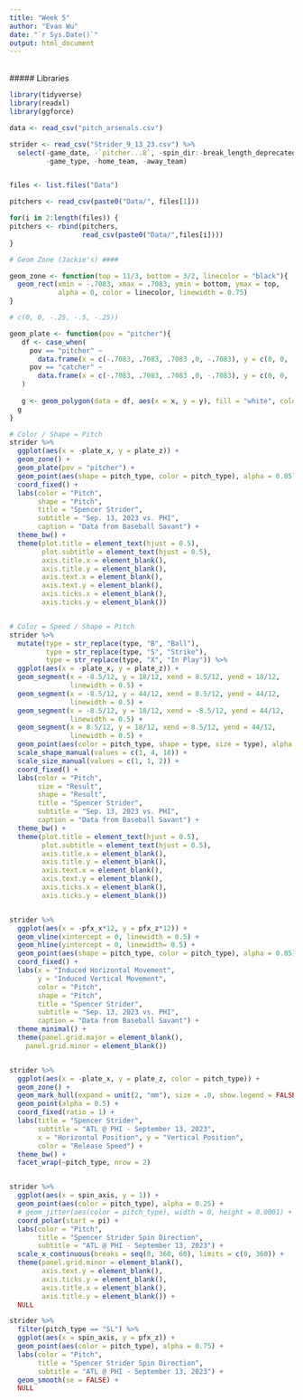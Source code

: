 ```yaml
---
title: "Week 5"
author: "Evan Wu"
date: "`r Sys.Date()`"
output: html_document
---
```


<br>
##### Libraries
``` r
library(tidyverse)
library(readxl)
library(ggforce)
```

``` r
data <- read_csv("pitch_arsenals.csv")

strider <- read_csv("Strider_9_13_23.csv") %>% 
  select(-game_date, -`pitcher...8`, -spin_dir:-break_length_deprecated,
         -game_type, -home_team, -away_team)


files <- list.files("Data")

pitchers <- read_csv(paste0("Data/", files[1]))

for(i in 2:length(files)) {
pitchers <- rbind(pitchers,
                  read_csv(paste0("Data/",files[i])))
}

```

``` r
# Geom Zone (Jackie's) ####

geom_zone <- function(top = 11/3, bottom = 3/2, linecolor = "black"){
  geom_rect(xmin = -.7083, xmax = .7083, ymin = bottom, ymax = top,
            alpha = 0, color = linecolor, linewidth = 0.75)
}

# c(0, 0, -.25, -.5, -.25))

geom_plate <- function(pov = "pitcher"){
   df <- case_when(
     pov == "pitcher" ~ 
       data.frame(x = c(-.7083, .7083, .7083 ,0, -.7083), y = c(0, 0, .25, .5, .25)),
     pov == "catcher" ~ 
       data.frame(x = c(-.7083, .7083, .7083 ,0, -.7083), y = c(0, 0, -.25, -.5, -.25))
   )
  
   g <- geom_polygon(data = df, aes(x = x, y = y), fill = "white", color = "black", linewidth = 1.25)
  g
}
```


``` r
# Color / Shape = Pitch
strider %>% 
  ggplot(aes(x = -plate_x, y = plate_z)) +
  geom_zone() +
  geom_plate(pov = "pitcher") +
  geom_point(aes(shape = pitch_type, color = pitch_type), alpha = 0.85) + 
  coord_fixed() +
  labs(color = "Pitch",
       shape = "Pitch",
       title = "Spencer Strider",
       subtitle = "Sep. 13, 2023 vs. PHI",
       caption = "Data from Baseball Savant") +
  theme_bw() +
  theme(plot.title = element_text(hjust = 0.5),
        plot.subtitle = element_text(hjust = 0.5),
        axis.title.x = element_blank(),
        axis.title.y = element_blank(),
        axis.text.x = element_blank(),
        axis.text.y = element_blank(),
        axis.ticks.x = element_blank(),
        axis.ticks.y = element_blank())


# Color = Speed / Shape = Pitch
strider %>% 
  mutate(type = str_replace(type, "B", "Ball"),
         type = str_replace(type, "S", "Strike"),
         type = str_replace(type, "X", "In Play")) %>% 
  ggplot(aes(x = -plate_x, y = plate_z)) +
  geom_segment(x = -8.5/12, y = 18/12, xend = 8.5/12, yend = 18/12,
               linewidth = 0.5) +
  geom_segment(x = -8.5/12, y = 44/12, xend = 8.5/12, yend = 44/12,
               linewidth = 0.5) +
  geom_segment(x = -8.5/12, y = 18/12, xend = -8.5/12, yend = 44/12,
               linewidth = 0.5) +
  geom_segment(x = 8.5/12, y = 18/12, xend = 8.5/12, yend = 44/12,
               linewidth = 0.5) +
  geom_point(aes(color = pitch_type, shape = type, size = type), alpha = 0.85) + 
  scale_shape_manual(values = c(1, 4, 18)) +
  scale_size_manual(values = c(1, 1, 2)) +
  coord_fixed() +
  labs(color = "Pitch",
       size = "Result",
       shape = "Result",
       title = "Spencer Strider",
       subtitle = "Sep. 13, 2023 vs. PHI",
       caption = "Data from Baseball Savant") +
  theme_bw() +
  theme(plot.title = element_text(hjust = 0.5),
        plot.subtitle = element_text(hjust = 0.5),
        axis.title.x = element_blank(),
        axis.title.y = element_blank(),
        axis.text.x = element_blank(),
        axis.text.y = element_blank(),
        axis.ticks.x = element_blank(),
        axis.ticks.y = element_blank())


strider %>% 
  ggplot(aes(x = -pfx_x*12, y = pfx_z*12)) +
  geom_vline(xintercept = 0, linewidth = 0.5) +
  geom_hline(yintercept = 0, linewidth= 0.5) +
  geom_point(aes(shape = pitch_type, color = pitch_type), alpha = 0.85) + 
  coord_fixed() +
  labs(x = "Induced Horizontal Movement",
       y = "Induced Vertical Movement",
       color = "Pitch",
       shape = "Pitch",
       title = "Spencer Strider",
       subtitle = "Sep. 13, 2023 vs. PHI",
       caption = "Data from Baseball Savant") +
  theme_minimal() +
  theme(panel.grid.major = element_blank(),
    panel.grid.minor = element_blank())


strider %>% 
  ggplot(aes(x = -plate_x, y = plate_z, color = pitch_type)) +
  geom_zone() +
  geom_mark_hull(expand = unit(2, "mm"), size = .8, show.legend = FALSE) +
  geom_point(alpha = 0.5) +
  coord_fixed(ratio = 1) +
  labs(title = "Spencer Strider", 
       subtitle = "ATL @ PHI - September 13, 2023",
       x = "Horizontal Position", y = "Vertical Position", 
       color = "Release Speed") +
  theme_bw() +
  facet_wrap(~pitch_type, nrow = 2)


strider %>% 
  ggplot(aes(x = spin_axis, y = 1)) +
  geom_point(aes(color = pitch_type), alpha = 0.25) +
  # geom_jitter(aes(color = pitch_type), width = 0, height = 0.0001) +
  coord_polar(start = pi) +
  labs(color = "Pitch",
       title = "Spencer Strider Spin Direction",
       subtitle = "ATL @ PHI - September 13, 2023") +
  scale_x_continuous(breaks = seq(0, 360, 60), limits = c(0, 360)) +
  theme(panel.grid.minor = element_blank(),
        axis.text.y = element_blank(),
        axis.ticks.y = element_blank(),
        axis.title.x = element_blank(),
        axis.title.y = element_blank()) +
  NULL

strider %>% 
  filter(pitch_type == "SL") %>% 
  ggplot(aes(x = spin_axis, y = pfx_z)) +
  geom_point(aes(color = pitch_type), alpha = 0.75) +
  labs(color = "Pitch",
       title = "Spencer Strider Spin Direction",
       subtitle = "ATL @ PHI - September 13, 2023") +
  geom_smooth(se = FALSE) +
  NULL
```
